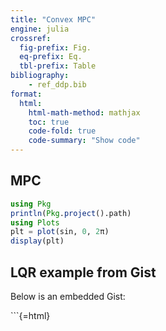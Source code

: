 ```yaml
---
title: "Convex MPC"
engine: julia
crossref:
  fig-prefix: Fig.
  eq-prefix: Eq.
  tbl-prefix: Table
bibliography:
    - ref_ddp.bib
format:
  html:
    html-math-method: mathjax
    toc: true
    code-fold: true
    code-summary: "Show code"
---
```



## MPC



```julia
using Pkg
println(Pkg.project().path)
using Plots
plt = plot(sin, 0, 2π)
display(plt)
```




## LQR example from Gist

Below is an embedded Gist:

```{=html}
<script src="https://gist.github.com/jungee-hong/2d29a17c075faeef1ac80d4f50b1c5ab.js"></script>

